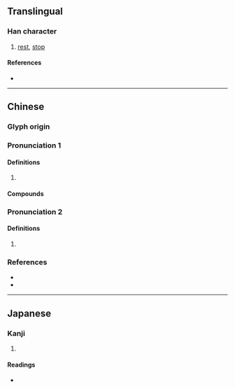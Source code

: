 {{character info/new}}
==Translingual==

===Han character===
{{Han char|rn=61|rad=心|as=09|sn=12|four=96027|canj=PAPV|ids=⿰忄曷}}

# [[rest]], [[stop]]

====References====
* {{Han ref|kx=0394.350|dkj=10933|dj=0731.120|hdz=42328.030|uh=6112|ud=24850|bh=B474|bd=46196}}

----

==Chinese==
{{zh-forms}}

===Glyph origin===
{{Han etym}}

===Pronunciation 1===
{{zh-pron
|m=qì,kài
|c=hot3,kai3,koi3,hei3
|mc=y
|oc=y
|cat=
}}

====Definitions====
{{zh-hanzi}}

# {{rfdef|zh}}

====Compounds====
{{zh-der|忨愒|愒日|玩愒|玩日愒歲|玩歲愒日}}

===Pronunciation 2===
{{zh-pron
|m=qì
|c=hei3
|mc=
|oc=
|cat=
}}

====Definitions====
{{zh-hanzi}}

# {{zh-alt-form|憩}}

===References===
* {{R:twedu|B01144}}
* {{R:yue:Hanzi}}

----

==Japanese==

===Kanji===
{{ja-kanji|grade=|rs=心09}}

# {{rfdef|ja|sort=心09}}

====Readings====
* {{ja-readings
|goon=かい, かち
|kanon=かい, けい, かつ
|kun=いこ-う, おど-す, むさぼ-る
}}